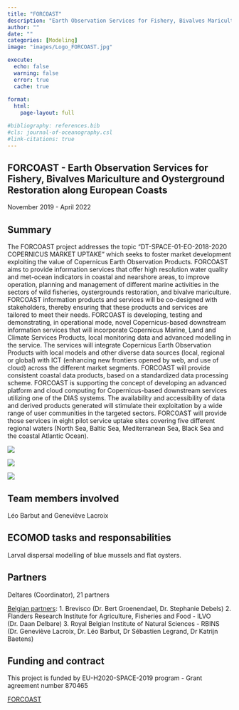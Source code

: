 ```yaml
---
title: "FORCOAST"
description: "Earth Observation Services for Fishery, Bivalves Mariculture and Oysterground Restoration along European Coasts"
author: ""
date: ""
categories: [Modeling]
image: "images/Logo_FORCOAST.jpg"

execute:
  echo: false
  warning: false
  error: true
  cache: true
  
format: 
  html:
    page-layout: full

#bibliography: references.bib
#cls: journal-of-oceanography.csl
#link-citations: true
---
```


## FORCOAST - Earth Observation Services for Fishery, Bivalves Mariculture and Oysterground Restoration along European Coasts

November 2019 - April 2022

## Summary
The FORCOAST project addresses the topic “DT-SPACE-01-EO-2018-2020 COPERNICUS MARKET UPTAKE” which seeks to foster market development exploiting the value of Copernicus Earth Observation Products. FORCOAST aims to provide information services that offer high resolution water quality and met-ocean indicators in coastal and nearshore areas, to improve operation, planning and management of different marine activities in the sectors of wild fisheries, oystergrounds restoration, and bivalve mariculture. FORCOAST information products and services will be co-designed with stakeholders, thereby ensuring that these products and services are tailored to meet their needs. FORCOAST is developing, testing and demonstrating, in operational mode, novel Copernicus-based downstream information services that will incorporate Copernicus Marine, Land and Climate Services Products, local monitoring data and advanced modelling in the service. The services will integrate Copernicus Earth Observation Products with local models and other diverse data sources (local, regional or global) with ICT (enhancing new frontiers opened by web, and use of cloud) across the different market segments. FORCOAST will provide consistent coastal data products, based on a standardized data processing scheme. FORCOAST is supporting the concept of developing an advanced platform and cloud computing for Copernicus-based downstream services utilizing one of the DIAS systems. The availability and accessibility of data and derived products generated will stimulate their exploitation by a wide range of user communities in the targeted sectors. FORCOAST will provide those services in eight pilot service uptake sites covering five different regional waters (North Sea, Baltic Sea, Mediterranean Sea, Black Sea and the coastal Atlantic Ocean).

::: {layout-ncol="3"}
![](images/Logo_FORCOAST.png)

![](images/Forcoast_1.jpg)

![](images/Forcoast_2.jpg)
:::

## Team members involved
Léo Barbut and Geneviève Lacroix

## ECOMOD tasks and responsabilities
Larval dispersal modelling of blue mussels and flat oysters.

## Partners
Deltares (Coordinator), 21 partners

[Belgian partners]{.underline}:
1\. Brevisco (Dr. Bert Groenendael, Dr. Stephanie Debels)
2\. Flanders Research Institute for Agriculture, Fisheries and Food - ILVO (Dr. Daan Delbare)
3\. Royal Belgian Institute of Natural Sciences - RBINS (Dr. Geneviève Lacroix, Dr. Léo Barbut, Dr Sébastien Legrand, Dr Katrijn Baetens)

## Funding and contract
This project is funded by EU-H2020-SPACE-2019 program - Grant agreement number 870465

[FORCOAST](https://forcoast.eu/)